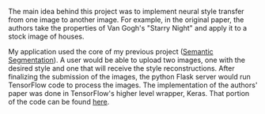 The main idea behind this project was to implement neural style transfer from one image to another image. For example, in the original paper, the authors take the properties of Van Gogh's "Starry Night" and apply it to a stock image of houses.

My application used the core of my previous project ([Semantic Segmentation](https://kudou-reira.github.io/portfolio/#/segmentation)). A user would be able to upload two images, one with the desired style and one that will receive the style reconstructions. After finalizing the submission of the images, the python Flask server would run TensorFlow code to process the images. The implementation of the authors' paper was done in TensorFlow's higher level wrapper, Keras. That portion of the code can be found [here](https://github.com/kudou-reira/stylish/blob/master/celery-queue/classes/neural_style.py).